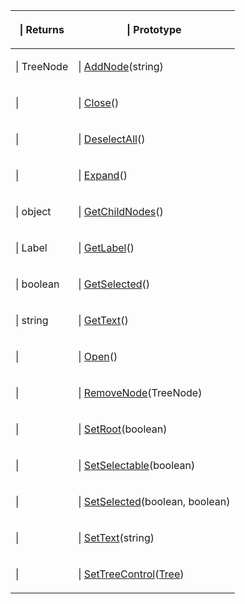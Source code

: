 {{Lua/Table_Prefix}}
{| {{Lua/Table_Header}}
!{{Lua/Column_Style/Returns_List}} | Returns
!{{Lua/Column_Style/Prototype_List}} | Prototype
|-
|{{Lua/Cell_Style/Returns_List}} | TreeNode
|{{Lua/Cell_Style/Prototype_List}} | [[Lua/Client/TreeNode/Functions/AddNode|AddNode]](string)
|-
|{{Lua/Cell_Style/Returns_List}} | 
|{{Lua/Cell_Style/Prototype_List}} | [[Lua/Client/TreeNode/Functions/Close|Close]]()
|-
|{{Lua/Cell_Style/Returns_List}} | 
|{{Lua/Cell_Style/Prototype_List}} | [[Lua/Client/TreeNode/Functions/DeselectAll|DeselectAll]]()
|-
|{{Lua/Cell_Style/Returns_List}} | 
|{{Lua/Cell_Style/Prototype_List}} | [[Lua/Client/TreeNode/Functions/Expand|Expand]]()
|-
|{{Lua/Cell_Style/Returns_List}} | object
|{{Lua/Cell_Style/Prototype_List}} | [[Lua/Client/TreeNode/Functions/GetChildNodes|GetChildNodes]]()
|-
|{{Lua/Cell_Style/Returns_List}} | Label
|{{Lua/Cell_Style/Prototype_List}} | [[Lua/Client/TreeNode/Functions/GetLabel|GetLabel]]()
|-
|{{Lua/Cell_Style/Returns_List}} | boolean
|{{Lua/Cell_Style/Prototype_List}} | [[Lua/Client/TreeNode/Functions/GetSelected|GetSelected]]()
|-
|{{Lua/Cell_Style/Returns_List}} | string
|{{Lua/Cell_Style/Prototype_List}} | [[Lua/Client/TreeNode/Functions/GetText|GetText]]()
|-
|{{Lua/Cell_Style/Returns_List}} | 
|{{Lua/Cell_Style/Prototype_List}} | [[Lua/Client/TreeNode/Functions/Open|Open]]()
|-
|{{Lua/Cell_Style/Returns_List}} | 
|{{Lua/Cell_Style/Prototype_List}} | [[Lua/Client/TreeNode/Functions/RemoveNode|RemoveNode]](TreeNode)
|-
|{{Lua/Cell_Style/Returns_List}} | 
|{{Lua/Cell_Style/Prototype_List}} | [[Lua/Client/TreeNode/Functions/SetRoot|SetRoot]](boolean)
|-
|{{Lua/Cell_Style/Returns_List}} | 
|{{Lua/Cell_Style/Prototype_List}} | [[Lua/Client/TreeNode/Functions/SetSelectable|SetSelectable]](boolean)
|-
|{{Lua/Cell_Style/Returns_List}} | 
|{{Lua/Cell_Style/Prototype_List}} | [[Lua/Client/TreeNode/Functions/SetSelected|SetSelected]](boolean, boolean)
|-
|{{Lua/Cell_Style/Returns_List}} | 
|{{Lua/Cell_Style/Prototype_List}} | [[Lua/Client/TreeNode/Functions/SetText|SetText]](string)
|-
|{{Lua/Cell_Style/Returns_List}} | 
|{{Lua/Cell_Style/Prototype_List}} | [[Lua/Client/TreeNode/Functions/SetTreeControl|SetTreeControl]]([[Lua/Client/Tree|Tree]])
|} {{Lua/Table_Suffix}}